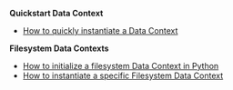 **Quickstart Data Context**
- [How to quickly instantiate a Data Context](/oss/guides/setup/configuring_data_contexts/instantiating_data_contexts/instantiate_data_context.md)

**Filesystem Data Contexts**
- [How to initialize a filesystem Data Context in Python](/oss/guides/setup/configuring_data_contexts/instantiating_data_contexts/instantiate_data_context.md)
- [How to instantiate a specific Filesystem Data Context](/oss/guides/setup/configuring_data_contexts/instantiating_data_contexts/instantiate_data_context.md)